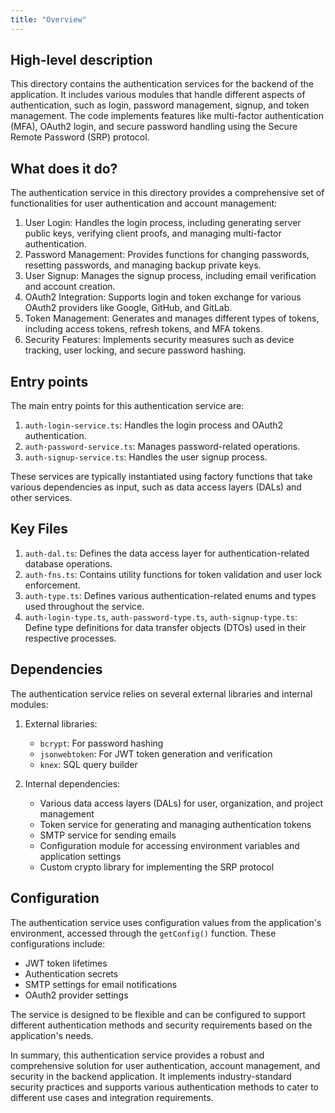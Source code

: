 ```yaml
---
title: "Overview"
---
```


## High-level description
This directory contains the authentication services for the backend of the application. It includes various modules that handle different aspects of authentication, such as login, password management, signup, and token management. The code implements features like multi-factor authentication (MFA), OAuth2 login, and secure password handling using the Secure Remote Password (SRP) protocol.

## What does it do?
The authentication service in this directory provides a comprehensive set of functionalities for user authentication and account management:

1. User Login: Handles the login process, including generating server public keys, verifying client proofs, and managing multi-factor authentication.
2. Password Management: Provides functions for changing passwords, resetting passwords, and managing backup private keys.
3. User Signup: Manages the signup process, including email verification and account creation.
4. OAuth2 Integration: Supports login and token exchange for various OAuth2 providers like Google, GitHub, and GitLab.
5. Token Management: Generates and manages different types of tokens, including access tokens, refresh tokens, and MFA tokens.
6. Security Features: Implements security measures such as device tracking, user locking, and secure password hashing.

## Entry points
The main entry points for this authentication service are:

1. `auth-login-service.ts`: Handles the login process and OAuth2 authentication.
2. `auth-password-service.ts`: Manages password-related operations.
3. `auth-signup-service.ts`: Handles the user signup process.

These services are typically instantiated using factory functions that take various dependencies as input, such as data access layers (DALs) and other services.

## Key Files
1. `auth-dal.ts`: Defines the data access layer for authentication-related database operations.
2. `auth-fns.ts`: Contains utility functions for token validation and user lock enforcement.
3. `auth-type.ts`: Defines various authentication-related enums and types used throughout the service.
4. `auth-login-type.ts`, `auth-password-type.ts`, `auth-signup-type.ts`: Define type definitions for data transfer objects (DTOs) used in their respective processes.

## Dependencies
The authentication service relies on several external libraries and internal modules:

1. External libraries:
   - `bcrypt`: For password hashing
   - `jsonwebtoken`: For JWT token generation and verification
   - `knex`: SQL query builder

2. Internal dependencies:
   - Various data access layers (DALs) for user, organization, and project management
   - Token service for generating and managing authentication tokens
   - SMTP service for sending emails
   - Configuration module for accessing environment variables and application settings
   - Custom crypto library for implementing the SRP protocol

## Configuration
The authentication service uses configuration values from the application's environment, accessed through the `getConfig()` function. These configurations include:

- JWT token lifetimes
- Authentication secrets
- SMTP settings for email notifications
- OAuth2 provider settings

The service is designed to be flexible and can be configured to support different authentication methods and security requirements based on the application's needs.

In summary, this authentication service provides a robust and comprehensive solution for user authentication, account management, and security in the backend application. It implements industry-standard security practices and supports various authentication methods to cater to different use cases and integration requirements.